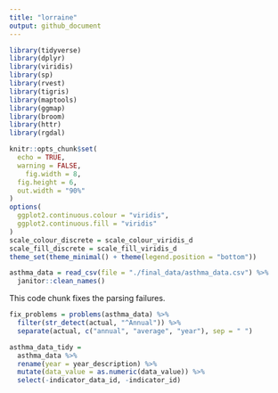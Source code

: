 ```yaml
---
title: "lorraine"
output: github_document
---
```


```r
library(tidyverse)
library(dplyr)
library(viridis)
library(sp)
library(rvest)
library(tigris)
library(maptools)
library(ggmap)
library(broom)
library(httr)
library(rgdal)

knitr::opts_chunk$set(
  echo = TRUE,
  warning = FALSE,
	fig.width = 8, 
  fig.height = 6,
  out.width = "90%"
)
options(
  ggplot2.continuous.colour = "viridis",
  ggplot2.continuous.fill = "viridis"
)
scale_colour_discrete = scale_colour_viridis_d
scale_fill_discrete = scale_fill_viridis_d
theme_set(theme_minimal() + theme(legend.position = "bottom"))
```

```r
asthma_data = read_csv(file = "./final_data/asthma_data.csv") %>%
  janitor::clean_names()
```

This code chunk fixes the parsing failures.

```r
fix_problems = problems(asthma_data) %>%
  filter(str_detect(actual, "^Annual")) %>%
  separate(actual, c("annual", "average", "year"), sep = " ")
```

```r
asthma_data_tidy = 
  asthma_data %>%
  rename(year = year_description) %>%
  mutate(data_value = as.numeric(data_value)) %>%
  select(-indicator_data_id, -indicator_id)
```

